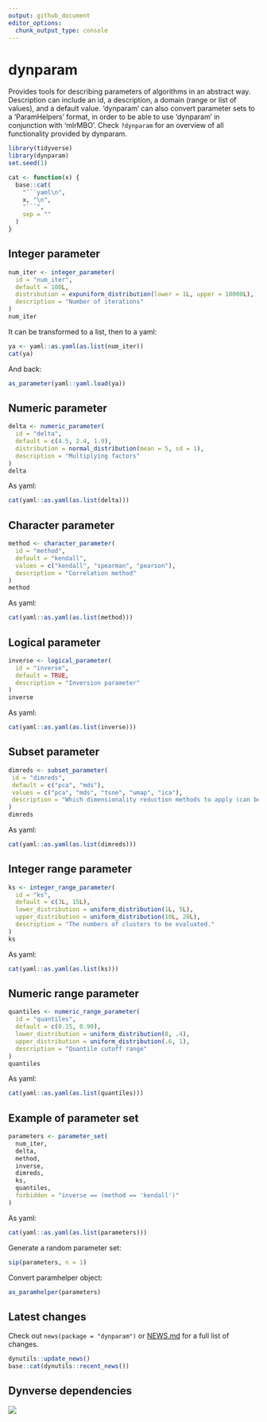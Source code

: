 ```yaml
---
output: github_document
editor_options: 
  chunk_output_type: console
---
```


<!-- README.md is generated from README.Rmd. Please edit that file -->

# dynparam

Provides tools for describing parameters of algorithms in an abstract way. 
Description can include an id, a description, a domain (range or list of values), and a default value. 
'dynparam' can also convert parameter sets to a 'ParamHelpers' format, in order to be able to use 'dynparam' in conjunction with 'mlrMBO'.
Check `?dynparam` for an overview of all functionality provided by dynparam.

```r
library(tidyverse)
library(dynparam)
set.seed(1)
```

```r
cat <- function(x) {
  base::cat(
    "```yaml\n",
    x, "\n", 
    "```",
    sep = ""
  )
}
```

## Integer parameter
```r
num_iter <- integer_parameter(
  id = "num_iter", 
  default = 100L,
  distribution = expuniform_distribution(lower = 1L, upper = 10000L),
  description = "Number of iterations"
)
num_iter
```

It can be transformed to a list, then to a yaml:
```r
ya <- yaml::as.yaml(as.list(num_iter))
cat(ya)
```

And back:
```r
as_parameter(yaml::yaml.load(ya))
```

## Numeric parameter
```r
delta <- numeric_parameter(
  id = "delta", 
  default = c(4.5, 2.4, 1.9), 
  distribution = normal_distribution(mean = 5, sd = 1),
  description = "Multiplying factors"
)
delta
```

As yaml:
```r
cat(yaml::as.yaml(as.list(delta)))
```

## Character parameter
```r
method <- character_parameter(
  id = "method", 
  default = "kendall",
  values = c("kendall", "spearman", "pearson"), 
  description = "Correlation method"
)
method
```

As yaml:
```r
cat(yaml::as.yaml(as.list(method)))
```

## Logical parameter
```r
inverse <- logical_parameter(
  id = "inverse",
  default = TRUE, 
  description = "Inversion parameter"
)
inverse
```

As yaml:
```r
cat(yaml::as.yaml(as.list(inverse)))
```

## Subset parameter
```r
dimreds <- subset_parameter(
 id = "dimreds",
 default = c("pca", "mds"),
 values = c("pca", "mds", "tsne", "umap", "ica"),
 description = "Which dimensionality reduction methods to apply (can be multiple)"
)
dimreds
```

As yaml:
```r
cat(yaml::as.yaml(as.list(dimreds)))
```

## Integer range parameter
```r
ks <- integer_range_parameter(
  id = "ks",
  default = c(3L, 15L),
  lower_distribution = uniform_distribution(1L, 5L),
  upper_distribution = uniform_distribution(10L, 20L),
  description = "The numbers of clusters to be evaluated."
)
ks
```

As yaml:
```r
cat(yaml::as.yaml(as.list(ks)))
```

## Numeric range parameter
```r
quantiles <- numeric_range_parameter(
  id = "quantiles",
  default = c(0.15, 0.90),
  lower_distribution = uniform_distribution(0, .4),
  upper_distribution = uniform_distribution(.6, 1),
  description = "Quantile cutoff range"
)
quantiles
```

As yaml:
```r
cat(yaml::as.yaml(as.list(quantiles)))
```

## Example of parameter set
```r
parameters <- parameter_set(
  num_iter,
  delta,
  method,
  inverse,
  dimreds,
  ks,
  quantiles,
  forbidden = "inverse == (method == 'kendall')"
)
```

As yaml:
```r
cat(yaml::as.yaml(as.list(parameters)))
```

Generate a random parameter set:
```r
sip(parameters, n = 1)
```

Convert paramhelper object:
```r
as_paramhelper(parameters)
```


## Latest changes

Check out `news(package = "dynparam")` or [NEWS.md](inst/NEWS.md) for a full list of changes.

<!-- This section gets automatically generated from inst/NEWS.md, and also generates inst/NEWS -->

```r
dynutils::update_news()
base::cat(dynutils::recent_news())
```

## Dynverse dependencies

<!-- Generated by "update_dependency_graphs.R" in the main dynverse repo -->
![](man/figures/dependencies.png)

